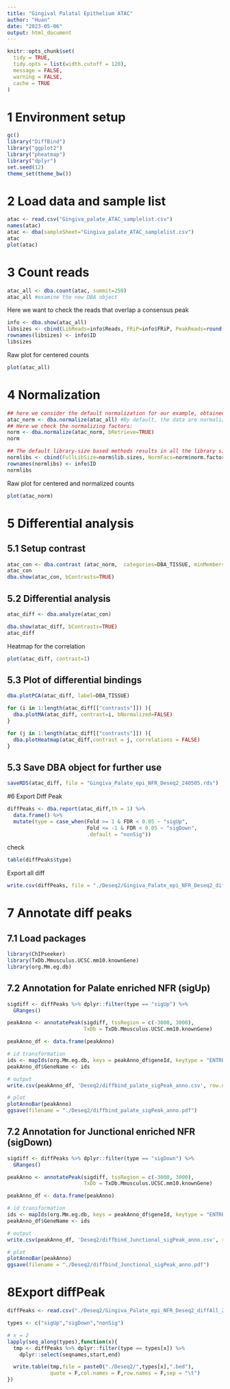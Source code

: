 ```yaml
---
title: "Gingival Palatal Epithelium ATAC"
author: "Huan"
date: "2023-05-06"
output: html_document
---
```


```r
knitr::opts_chunk$set(
  tidy = TRUE,
  tidy.opts = list(width.cutoff = 120),
  message = FALSE,
  warning = FALSE,
  cache = TRUE
)
```



# 1 Environment setup
```r
gc()
library("DiffBind")
library("ggplot2")
library("pheatmap")
library("dplyr")
set.seed(12)
theme_set(theme_bw())
```


# 2 Load data and sample list
```r
atac <- read.csv("Gingiva_palate_ATAC_samplelist.csv")
names(atac)
atac <- dba(sampleSheet="Gingiva_palate_ATAC_samplelist.csv")
atac
plot(atac)
```

# 3 Count reads
```r
atac_all <- dba.count(atac, summit=250)
atac_all #examine the new DBA object

```

Here we want to check the reads that overlap a consensus peak
```r

info <- dba.show(atac_all)
libsizes <- cbind(LibReads=info$Reads, FRiP=info$FRiP, PeakReads=round(info$Reads * info$FRiP))
rownames(libsizes) <- info$ID
libsizes
```


Raw plot for centered counts
```r
plot(atac_all)
```

# 4 Normalization
```r
## here we consider the default normalization for our example, obtained using the dba.normalize function:
atac_norm <- dba.normalize(atac_all) #By default, the data are normalized based on sequencing depth.
## Here we check the normalizing factors:
norm <- dba.normalize(atac_norm, bRetrieve=TRUE)
norm
```

```r
## The default library-size based methods results in all the library sizes being normalized to be the same (the mean library size):
normlibs <- cbind(FullLibSize=norm$lib.sizes, NormFacs=norm$norm.factors, NormLibSize=round(norm$lib.sizes/norm$norm.factors))
rownames(normlibs) <- info$ID
normlibs
```

Raw plot for centered and normalized counts
```r
plot(atac_norm)
```


# 5 Differential analysis
## 5.1 Setup contrast 
```r
atac_con <- dba.contrast (atac_norm,  categories=DBA_TISSUE, minMembers = 2)
atac_con
dba.show(atac_con, bContrasts=TRUE)
```

## 5.2 Differential analysis
```r
atac_diff <- dba.analyze(atac_con) 

dba.show(atac_diff, bContrasts=TRUE)
atac_diff
```

Heatmap for the correlation
```r
plot(atac_diff, contrast=1)
```

## 5.3 Plot of differential bindings
```r
dba.plotPCA(atac_diff, label=DBA_TISSUE)
```

```r
for (i in 1:length(atac_diff[["contrasts"]]) ){
  dba.plotMA(atac_diff, contrast=i, bNormalized=FALSE)
}

```

```r
for (j in 1:length(atac_diff[["contrasts"]]) ){
  dba.plotHeatmap(atac_diff,contrast = j, correlations = FALSE)
}


```

## 5.3 Save DBA object for further use
```r
saveRDS(atac_diff, file = "Gingiva_Palate_epi_NFR_Deseq2_240505.rds")
```


#6 Export Diff Peak
```r
diffPeaks <- dba.report(atac_diff,th = 1) %>%
  data.frame() %>%
  mutate(type = case_when(Fold >= 1 & FDR < 0.05 ~ "sigUp",
                          Fold <= -1 & FDR < 0.05 ~ "sigDown",
                          .default = "nonSig"))
```


check 
```r
table(diffPeaks$type)
```

Export all diff
```r
write.csv(diffPeaks, file = "./Deseq2/Gingiva_Palate_epi_NFR_Deseq2_diffAll_240505.csv",row.names = F)
```

# 7 Annotate diff peaks
## 7.1 Load packages

```r
library(ChIPseeker)
library(TxDb.Mmusculus.UCSC.mm10.knownGene)
library(org.Mm.eg.db)
```

## 7.2 Annotation for Palate enriched NFR (sigUp)
```r
sigdiff <- diffPeaks %>% dplyr::filter(type == "sigUp") %>%
  GRanges()

peakAnno <- annotatePeak(sigdiff, tssRegion = c(-3000, 3000),
                         TxDb = TxDb.Mmusculus.UCSC.mm10.knownGene)

peakAnno_df <- data.frame(peakAnno)

# id transformation
ids <- mapIds(org.Mm.eg.db, keys = peakAnno_df$geneId, keytype = "ENTREZID", column = "SYMBOL")
peakAnno_df$GeneName <- ids

# output
write.csv(peakAnno_df, 'Deseq2/diffbind_palate_sigPeak_anno.csv', row.names = FALSE)

# plot
plotAnnoBar(peakAnno)
ggsave(filename = "./Deseq2/diffbind_palate_sigPeak_anno.pdf")
```
## 7.2 Annotation for Junctional enriched NFR (sigDown)
```r
sigdiff <- diffPeaks %>% dplyr::filter(type == "sigDown") %>%
  GRanges()

peakAnno <- annotatePeak(sigdiff, tssRegion = c(-3000, 3000),
                         TxDb = TxDb.Mmusculus.UCSC.mm10.knownGene)

peakAnno_df <- data.frame(peakAnno)

# id transformation
ids <- mapIds(org.Mm.eg.db, keys = peakAnno_df$geneId, keytype = "ENTREZID", column = "SYMBOL")
peakAnno_df$GeneName <- ids

# output
write.csv(peakAnno_df, 'Deseq2/diffbind_Junctional_sigPeak_anno.csv', row.names = FALSE)

# plot
plotAnnoBar(peakAnno)
ggsave(filename = "./Deseq2/diffbind_Junctional_sigPeak_anno.pdf")
```
# 8Export diffPeak
```r
diffPeaks <- read.csv("./Deseq2/Gingiva_Palate_epi_NFR_Deseq2_diffAll_240505.csv")

types <- c("sigUp","sigDown","nonSig")

# x = 2
lapply(seq_along(types),function(x){
  tmp <- diffPeaks %>% dplyr::filter(type == types[x]) %>%
    dplyr::select(seqnames,start,end)

  write.table(tmp,file = paste0("./Deseq2/",types[x],".bed"),
              quote = F,col.names = F,row.names = F,sep = "\t")
})
```

